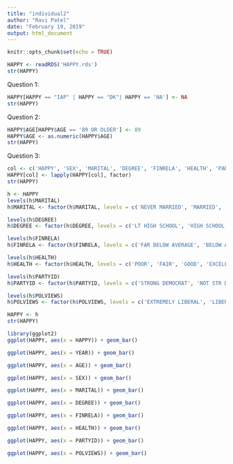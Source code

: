 ```yaml
---
title: "individual2"
author: "Ravi Patel"
date: "February 19, 2019"
output: html_document
---
```


```r
knitr::opts_chunk$set(echo = TRUE)
```

```r
HAPPY <- readRDS('HAPPY.rds')
str(HAPPY)
```

Question 1:
```r
HAPPY[HAPPY == "IAP" | HAPPY == "DK"| HAPPY == 'NA'] <- NA  
str(HAPPY)
```

Question 2:
```r
HAPPY$AGE[HAPPY$AGE == '89 OR OLDER'] <- 89
HAPPY$AGE <- as.numeric(HAPPY$AGE)
str(HAPPY)
```

Question 3:
```r
col <- c('HAPPY', 'SEX', 'MARITAL', 'DEGREE', 'FINRELA', 'HEALTH', 'PARTYID', 'POLVIEWS')
HAPPY[col] <- lapply(HAPPY[col], factor)
str(HAPPY)

h <- HAPPY
levels(h$MARITAL)
h$MARITAL <- factor(h$MARITAL, levels = c('NEVER MARRIED', 'MARRIED', 'SEPARATED', 'DIVORCED', 'WIDOWED'))

levels(h$DEGREE)
h$DEGREE <- factor(h$DEGREE, levels = c('LT HIGH SCHOOL', 'HIGH SCHOOL', 'JUNIOR COLLEGE', 'BACHELOR', 'GRADUATE'))

levels(h$FINRELA)
h$FINRELA <- factor(h$FINRELA, levels = c('FAR BELOW AVERAGE', 'BELOW AVERAGE', 'AVERAGE', 'ABOVE AVERAGE', 'FAR ABOVE AVERAGE'))

levels(h$HEALTH)
h$HEALTH <- factor(h$HEALTH, levels = c('POOR', 'FAIR', 'GOOD', 'EXCELLENT'))

levels(h$PARTYID)
h$PARTYID <- factor(h$PARTYID, levels = c('STRONG DEMOCRAT', 'NOT STR DEMOCRAT', 'IND,NEAR DEMOCRAT', 'INDEPENDENT', 'IND,NEAR REP', 'NOT STR REPUBLICAN', 'STRONG REPUBLICAN', 'OTHER PARTY'))

levels(h$POLVIEWS)
h$POLVIEWS <- factor(h$POLVIEWS, levels = c('EXTREMELY LIBERAL', 'LIBERAL', 'SLIGHTLY LIBERAL', 'MODERATE', 'SLIGHTLY CONSERVATIVE', 'CONSERVATIVE', 'EXTREMLY CONSERVATIVE'))

HAPPY <- h
str(HAPPY)
```

```r
library(ggplot2)
ggplot(HAPPY, aes(x = HAPPY)) + geom_bar()
```
```r
ggplot(HAPPY, aes(x = YEAR)) + geom_bar()
```
```r
ggplot(HAPPY, aes(x = AGE)) + geom_bar()
```
```r
ggplot(HAPPY, aes(x = SEX)) + geom_bar()
```
```r
ggplot(HAPPY, aes(x = MARITAL)) + geom_bar()
```
```r
ggplot(HAPPY, aes(x = DEGREE)) + geom_bar()
```
```r
ggplot(HAPPY, aes(x = FINRELA)) + geom_bar()
```
```r
ggplot(HAPPY, aes(x = HEALTH)) + geom_bar()
```
```r
ggplot(HAPPY, aes(x = PARTYID)) + geom_bar()
```
```r
ggplot(HAPPY, aes(x = POLVIEWS)) + geom_bar()
```

